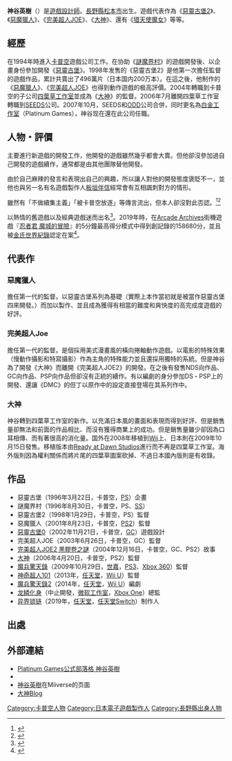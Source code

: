 {{noteTA
|G1=Games
|1=zh-cn:红侠乔依;zh-hk:型仔超人JOE;zh-tw:完美超人JOE;
}}
{{Japanese
| japanese = 神谷 英樹
| kana = かみや ひでき
| romaji = Kamiya Hideki
|}}

'''神谷英樹'''（{{bd|1970年|12月19日||}}）是[[遊戲設計師|遊戲設計師]]。[[長野縣|長野縣]][[松本市|松本市]]出生。遊戲代表作為《[[惡靈古堡2|惡靈古堡2]]》、《[[惡魔獵人|惡魔獵人]]》、《[[完美超人JOE|完美超人JOE]]》、《[[大神_(遊戲)|大神]]》、還有《[[猎天使魔女|猎天使魔女]]》等等。

== 經歷 ==
在1994年時進入[[卡普空|卡普空]]遊戲公司工作。在协助《[[謎魔界村|謎魔界村]]》的遊戲開發後、以企畫身份參加開發《[[惡靈古堡|惡靈古堡]]》。1998年发售的《惡靈古堡2》是他第一次擔任監督的遊戲作品，累計共賣出了496萬片（日本国内200万本）。在這之後，他制作的《[[惡魔獵人|惡魔獵人]]》、《[[完美超人JOE|完美超人JOE]]》也得到動作遊戲的极高評價。2004年轉職到卡普空的子公司[[四葉草工作室|四葉草工作室]]並成為《[[大神_(游戏)|大神]]》的監督。2006年7月離開四葉草工作室轉職到[[SEEDS|SEEDS]]公司。2007年10月，SEEDS和[[ODD|ODD]]公司合併，同时更名為[[白金工作室|白金工作室]]（Platinum Games），神谷现在還在此公司任職。

== 人物・評價 ==
主要進行新遊戲的開發工作，他開發的遊戲雖然幾乎都會大賣。但他卻沒參加過自己開發的遊戲續作，通常都是由其他團隊替他開發。

由於自己麻辣的發言和表現出自己的興趣，所以讓人對他的開發態度褒貶不一，並他也與另一名有名遊戲製作人[[板垣伴信|板垣伴信]]經常會有互相諷刺對方的情形。

雖然有「不做續集主義」「被卡普空放逐」等傳言流出，但本人卻沒對此否認。<ref>{{Cite web |url=https://twitter.com/PG_kamiya/status/15152200841 |title=Twitter / PG_kamiya: ●「デビル」→会社の方針で別部署へ譲渡 ●「ジョー」→クロー ... |access-date=2015-07-13 |archive-date=2019-05-09 |archive-url=https://web.archive.org/web/20190509090630/https://twitter.com/PG_kamiya/status/15152200841 |dead-url=no }}</ref><ref>{{Cite web |url=https://twitter.com/PG_kamiya/status/298963021617848320 |title=Twitter / PG_kamiya: 辞めると言えば、“カプコンが俺を追い出した” というような話 ... |access-date=2015-07-13 |archive-date=2016-03-06 |archive-url=https://web.archive.org/web/20160306022041/https://twitter.com/PG_kamiya/status/298963021617848320 |dead-url=no }}</ref>

以熱情的舊遊戲以及經典遊戲迷而出名<ref>{{Cite web|url=https://www.famitsu.com/news/201612/22123740.html|title=白金遊戲神谷英樹・特別投稿“我和「世嘉3D 復刻計畫」FINAL STAGE”公開　敘說『世嘉3D 復刻街機遊戲3 FINAL STAGE』的深邃內容|website=ファミ通.com|date=2016-12-22|accessdate=2019-09-24|archive-date=2020-08-13|archive-url=https://web.archive.org/web/20200813024844/https://www.famitsu.com/news/201612/22123740.html|dead-url=no}}</ref>。2019年時，在[[Arcade_Archives|Arcade Archives]]街機遊戲『[[忍者君_魔城的冒險|忍者君 魔城的冒險]]』的5分鐘最高得分模式中得到創記錄的158680分，並且被[[金氏世界紀錄|金氏世界紀錄]]認定在案<ref>{{Cite web|url=https://www.famitsu.com/news/201909/16183465.html|title=從“Arcade Archives ”的倉鼠公司誕生兩個金氏世界紀錄!? 那個有名的製作者也來場支持認定儀式【TGS2019】|website=ファミ通.com|date=2019-09-16|accessdate=2019-09-24|archive-date=2021-02-25|archive-url=https://web.archive.org/web/20210225074211/https://www.famitsu.com/news/201909/16183465.html|dead-url=no}}</ref>。

== 代表作 ==
=== 惡魔獵人 ===
擔任第一代的監督。以惡靈古堡系列為基礎（實際上本作當初就是被當作惡靈古堡四來開發。）而加以製作、並且成為獲得有相當的難度和爽快度的高完成度遊戲的好評。

=== 完美超人Joe ===
擔任第一代的監督。是個採用美式漫畫風的橫向捲軸動作遊戲。以電影的特殊效果（慢動作攝影和特寫攝影）作為主角的特殊能力並且還採用獨特的系統。但是神谷為了開發《大神》而離開《完美超人JOE2》的開發。在之後有發售NDS向作品、GC向作品、PSP向作品但卻沒有正統的續作。有以編劇的身分參加DS・PSP上的開發、還讓《DMC》的但丁以原作中的設定直接登場在其系列作中。

=== 大神 ===
神谷轉到四葉草工作室的新作。以充滿日本風的畫面和表現而得到好評、但是銷售量卻無法和前面的作品相比、而沒有獲得商業上的成功。但是銷售量雖少卻因為口耳相傳、而有著很高的消化量。国外在2008年移植到[[Wii|Wii]]上、日本則在2009年10月15日發售。移植版本由[[Ready_at_Dawn_Studios|Ready at Dawn Studios]]進行而不再是四葉草工作室。海外版則因為權利關係而將片尾的四葉草圖案砍掉、不過日本國內版則是有收錄。

==作品==
* 惡靈古堡（1996年3月22日，卡普空，[[PlayStation|PS]]）企畫
* 謎魔界村（1996年8月30日，卡普空，PS、[[SEGA_SATURN|SS]]）
* 惡靈古堡2（1998年1月29日，卡普空，PS）監督
* 惡魔獵人（2001年8月23日，卡普空，[[PlayStation2|PS2]]）監督
* [[惡靈古堡0|惡靈古堡0]]（2002年11月21日，卡普空，[[GAMECUBE|GC]]）遊戲設計
* 完美超人JOE（2003年6月26日，卡普空，GC）監督
* [[完美超人Joe|完美超人JOE2 黑膠卷之謎]]（2004年12月16日，卡普空，GC、PS2）故事
* [[大神_(遊戲)|大神]]（2006年4月20日，卡普空，PS2）監督
* [[魔兵驚天錄|魔兵驚天錄]]（2009年10月29日，[[世嘉|世嘉]]，[[PlayStation3|PS3]]、[[Xbox_360|Xbox 360]]）監督
* [[神奇101|神奇超人101]]（2013年，[[任天堂|任天堂]]，[[Wii_U|Wii U]]）監督
* [[魔兵驚天錄2|魔兵驚天錄2]]（2014年，[[任天堂|任天堂]]，[[Wii_U|Wii U]]）編劇
* [[龙鳞化身|龙鳞化身]]（中止開發，[[微软工作室|微软工作室]]，[[Xbox_One|Xbox One]]）總監
* [[异界锁链|异界锁链]]（2019年，[[任天堂|任天堂]]，[[任天堂Switch|任天堂Switch]]）制作人

== 出處 ==
{{reflist}}

== 外部連結 ==
* [http://platinumgames-blog.cocolog-nifty.com/blog/cat8049001/ Platinum Games公式部落格 神谷英樹] {{Wayback|url=http://platinumgames-blog.cocolog-nifty.com/blog/cat8049001/ |date=20091211200400 }}
* {{Twitter|PG_kamiya}}
* [https://web.archive.org/web/20171008093913/https://miiverse.nintendo.net/users/PG_kamiya 神谷英樹]在Miiverse的页面
* [http://ameblo.jp/o-kami/ 大神Blog] {{Wayback|url=http://ameblo.jp/o-kami/ |date=20210422052116 }}

{{生化危机系列}}
{{惡魔獵人系列}}
{{白金工作室}}
{{DEFAULTSORT:Hideki, Kamiya}}

[[Category:卡普空人物|Category:卡普空人物]]
[[Category:日本電子遊戲製作人|Category:日本電子遊戲製作人]]
[[Category:長野縣出身人物|Category:長野縣出身人物]]